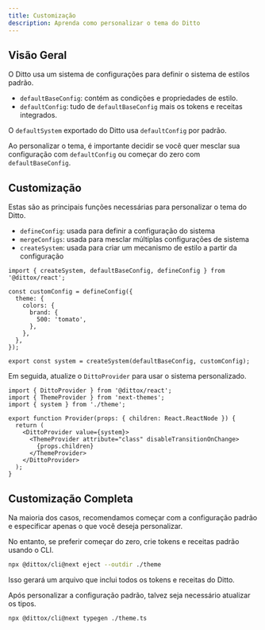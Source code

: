 ```yaml
---
title: Customização
description: Aprenda como personalizar o tema do Ditto
---
```


## Visão Geral

O Ditto usa um sistema de configurações para definir o sistema de estilos padrão.

- `defaultBaseConfig`: contém as condições e propriedades de estilo.
- `defaultConfig`: tudo de `defaultBaseConfig` mais os tokens e receitas integrados.

O `defaultSystem` exportado do Ditto usa `defaultConfig` por padrão.

Ao personalizar o tema, é importante decidir se você quer mesclar sua
configuração com `defaultConfig` ou começar do zero com `defaultBaseConfig`.

## Customização

Estas são as principais funções necessárias para personalizar o tema do Ditto.

- `defineConfig`: usada para definir a configuração do sistema
- `mergeConfigs`: usada para mesclar múltiplas configurações de sistema
- `createSystem`: usada para criar um mecanismo de estilo a partir da configuração

```tsx title="theme.ts"
import { createSystem, defaultBaseConfig, defineConfig } from '@dittox/react';

const customConfig = defineConfig({
  theme: {
    colors: {
      brand: {
        500: 'tomato',
      },
    },
  },
});

export const system = createSystem(defaultBaseConfig, customConfig);
```

Em seguida, atualize o `DittoProvider` para usar o sistema personalizado.

```tsx
import { DittoProvider } from '@dittox/react';
import { ThemeProvider } from 'next-themes';
import { system } from './theme';

export function Provider(props: { children: React.ReactNode }) {
  return (
    <DittoProvider value={system}>
      <ThemeProvider attribute="class" disableTransitionOnChange>
        {props.children}
      </ThemeProvider>
    </DittoProvider>
  );
}
```

## Customização Completa

Na maioria dos casos, recomendamos começar com a configuração padrão e especificar apenas o que você deseja personalizar.

No entanto, se preferir começar do zero, crie tokens e receitas padrão usando o CLI.

```bash
npx @dittox/cli@next eject --outdir ./theme
```

Isso gerará um arquivo que inclui todos os tokens e receitas do Ditto.

Após personalizar a configuração padrão, talvez seja necessário atualizar os tipos.

```bash
npx @dittox/cli@next typegen ./theme.ts
```
